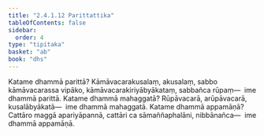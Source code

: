 ```yaml
---
title: "2.4.1.12 Parittattika"
tableOfContents: false
sidebar:
  order: 4
type: "tipitaka"
basket: "ab"
book: "dhs"
---
```



<DynamicBreadcrumb />

<Division number="1417" book="dhs" bookNo="29" page="270">

<Paragraph number="2123" book="dhs">
Katame dhammā parittā? Kāmāvacarakusalaṃ, akusalaṃ, sabbo kāmāvacarassa vipāko, kāmāvacarakiriyābyākataṃ, sabbañca rūpaṃ—  ime dhammā parittā.
</Paragraph>

</Division>
<Division number="1418" book="dhs" bookNo="29" page="270">

<Paragraph number="2124" book="dhs">
Katame dhammā mahaggatā? Rūpāvacarā, arūpāvacarā, kusalābyākatā—  ime dhammā mahaggatā.
</Paragraph>

</Division>
<Division number="1419" book="dhs" bookNo="29" page="270">

<Paragraph number="2125" book="dhs">
Katame dhammā appamāṇā? Cattāro maggā apariyāpannā, cattāri ca sāmaññaphalāni, nibbānañca—  ime dhammā appamāṇā.
</Paragraph>
</Division>